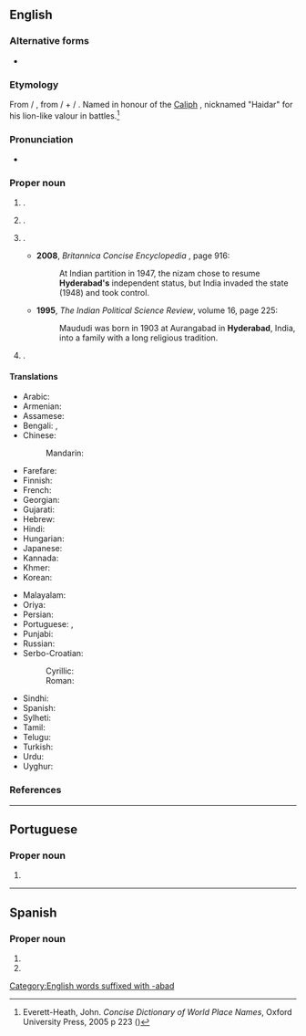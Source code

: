 ==English==
{{wikipedia|Hyderabad, India}}
{{wikipedia|Hyderabad, Sindh}}

===Alternative forms===
* {{alter|en|Haidarabad}}

===Etymology===
From {{bor|en|hi|हैदराबाद|tr=haidarābād}} / {{bor|en|ur|حیدرآباد|tr=haidarābād}}, from {{m|hi|हैदर}} / {{m|ur|حیدر|tr=haidar|t=lion}} + {{m|hi|-आबाद}} / {{m|ur|آباد|t=-ābād|pos=placename suffix}}. Named in honour of the [[Caliph]] {{w|Ali Ibn Abi Talib}}, nicknamed "Haidar" for his lion-like valour in battles.<ref name="Everett-Heath2005">Everett-Heath, John. ''Concise Dictionary of World Place Names'', Oxford University Press, 2005 p&nbsp;223 ({{ISBN|978-0-19-860537-9}})</ref>

===Pronunciation===
* {{IPA|en|/ˈhaɪdəɹəbɑːd/}}

===Proper noun===
{{en-proper noun}}

# {{place|en|caplc|s/Telangana|c/India|;,|and de-jure capital of [[Andhra Pradesh]]}}.
# {{place|en|district|s/Telangana|c/India}}.
# {{place|en|A <<former state>>, landlocked in south-central <<c/India>>, which was ruled from 1724 until 1948 by a line of [[nizam]]s}}.
#* '''2008''', ''Britannica Concise Encyclopedia'' {{ISBN|1593394926}}, page 916:
#*: At Indian partition in 1947, the nizam chose to resume '''Hyderabad's''' independent status, but India invaded the state (1948) and took control.
#* '''1995''', ''The Indian Political Science Review'', volume 16, page 225:
#*: Maududi was born in 1903 at Aurangabad in '''Hyderabad''', India, into a family with a long religious tradition.
# {{place|en|city|p/Sindh|c/Pakistan}}.

====Translations====
{{trans-top|capital of Telangana}}
* Arabic: {{t|ar|حَيْدَر أَبَاد|m}}
* Armenian: {{t|hy|Հայդարաբադ}}
* Assamese: {{t|as|হাইদৰাবাদ|tr=haidorabad}}
* Bengali: {{t+|bn|হায়দরাবাদ|tr=haydôrabad}}, {{t+|bn|হায়দ্রাবাদ}}
* Chinese:
*: Mandarin: {{t|cmn|海得拉巴|tr=Hǎidelābā|sc=Hani}}
* Farefare: {{t|gur|Haidarabada}}
* Finnish: {{t+|fi|Hyderabad}}
* French: {{t|fr|Hyderābād}}
* Georgian: {{t|ka|ჰაიდარაბადი}}
* Gujarati: {{t|gu|હૈદરાબાદ|tr=haidarābād}}
* Hebrew: {{t|he|היידראבאד}}
* Hindi: {{t+|hi|हैदराबाद|tr=haidarābād}}
* Hungarian: {{t+|hu|Haidarábád}}
* Japanese: {{t|ja|ハイデラバード|tr=Haiderabādo}}
* Kannada: {{t+|kn|ಹೈದರಾಬಾದ್}}
* Khmer: {{t|km|ហ៊ី​ដឺ​រ៉ា​បេ​ដ|tr=hiidəɨraabaed}}
* Korean: {{t|ko|^하이데라바드}}
{{trans-mid}}
* Malayalam: {{t|ml|ഹൈദരാബാദ്}}
* Oriya: {{t|or|ହୈଦରାବାଦ}}
* Persian: {{t|fa|حیدرآباد|tr=heydar-âbâd}}
* Portuguese: {{t|pt|Hyderabad|f}}, {{t|pt|Hiderabade|f}}
* Punjabi: {{t|pa|ਹੈਦਰਾਬਾਦ|tr=faidarābād}}
* Russian: {{t+|ru|Хайдараба́д|m}}
* Serbo-Croatian:
*: Cyrillic: {{t|sh|Хајдерабад|m}}
*: Roman: {{t|sh|Hajderabad|m}}
* Sindhi: {{t|sd|حيدر اباد|alt=حيدر آباد|tr=haidarābād|sc=sd-Arab}}
* Spanish: {{t+|es|Hyderabad}}
* Sylheti: {{t|syl|ꠢꠣꠁꠖꠞꠣꠛꠣꠖ}}
* Tamil: {{t|ta|ஐதராபாத்}}
* Telugu: {{t|te|హైదరాబాదు}}
* Turkish: {{t|tr|Haydarabad}}
* Urdu: {{t|ur|حیدرآباد|tr=haidarābād}}
* Uyghur: {{t|ug|ھەيدەرئاباد}}
{{trans-bottom}}

===References===
<references />

[[Category:English words suffixed with -abad]]

----

==Portuguese==

===Proper noun===
{{pt-proper noun|f}}

# {{alternative form of|pt|Hiderabade}}

----

==Spanish==
{{wikipedia|lang=es}}

===Proper noun===
{{es-proper noun}}

# {{place|es|caplc|s/Telangana|c/India|;,|and de-jure capital of [[Andhra Pradesh]]|t1=Hyderabad}}
# {{place|en|district|s/Telangana|c/India|t1=Hyderabad}}